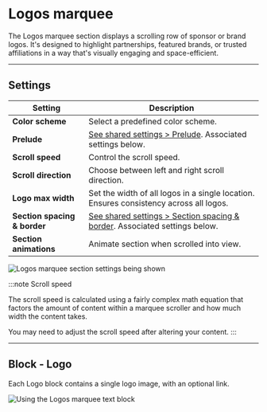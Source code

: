 # Logos marquee

The Logos marquee section displays a scrolling row of sponsor or brand logos. It's designed to highlight partnerships, featured brands, or trusted affiliations in a way that's visually engaging and space-efficient.

---

## Settings

| Setting               | Description                                                                 |
|------------------------|-----------------------------------------------------------------------------|
| **Color scheme**         | Select a predefined color scheme. |
| **Prelude**         | [See shared settings > Prelude](#prelude). Associated settings below.                        |
| **Scroll speed**       |  Control the scroll speed. |
| **Scroll direction**       | Choose between left and right scroll direction. |
| **Logo max width**       | Set the width of all logos in a single location. Ensures consistency across all logos. |
| **Section spacing & border**     | [See shared settings > Section spacing & border](#spacing-and-border). Associated settings below.                    |
| **Section animations**     | Animate section when scrolled into view.                    |

![Logos marquee section settings being shown](./img/logos-marquee-1-settings.gif)

:::note Scroll speed

The scroll speed is calculated using a fairly complex math equation that factors the amount of content within a marquee scroller and how much width the content takes.

You may need to adjust the scroll speed after altering your content.
:::


---


<SharedSettings />


<Prelude />


<SpacingAndBorder />

## Block - Logo

Each Logo block contains a single logo image, with an optional link.

![Using the Logos marquee text block](./img/logos-marquee-2-block-logo.gif)